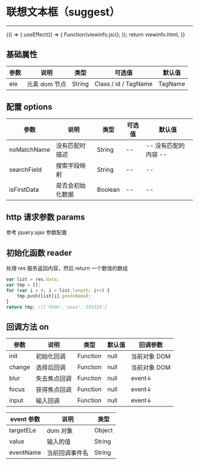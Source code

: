 
# 联想文本框（suggest）

---

<Meta title="基础控件/联想文本框(suggest)" />

<Canvas>
    <Story
        name="联想文本框(suggest)"
        height="300px"
        parameters={{
            docs: { source: { code: `${viewinfo.html}${viewinfo.js}` } },
        }}
    >
        {() => {
            useEffect(() => {
                Function(viewinfo.js)();
            });
            return viewinfo.html;
        }}
    </Story>
</Canvas>

## 基础属性

| 参数 | 说明          | 类型   | 可选值               | 默认值  |
| ---- | ------------- | ------ | -------------------- | ------- |
| ele  | 元素 dom 节点 | String | Class / id / TagName | TagName |

## 配置 options

| 参数        | 说明             | 类型    | 可选值 | 默认值               |
| ----------- | ---------------- | ------- | ------ | -------------------- |
| noMatchName | 没有匹配时描述   | String  | --     | -- 没有匹配的内容 -- |
| searchField | 搜索字段映射 | String | --     | --     |
| isFirstData | 是否会初始化数据 | Boolean | --     | --                   |

## http 请求参数 params

参考 jquery.ajax 参数配置


## 初始化函数 reader

处理 res 服务返回内容，然后 return 一个数值的数组

```javascript
var list = res.data;
var tmp = [];
for (var i = 0; i < list.length; i++) {
    tmp.push(list[i].goodsName);
}
return tmp; //['hhhh','xxxx','333333']
```

## 回调方法 on

| 参数   | 说明         | 类型     | 默认值 | 回调参数     |
| ------ | ------------ | -------- | ------ | ------------ |
| init   | 初始化回调   | Function | null   | 当前对象 DOM |
| change | 选择后回调   | Function | null   | 当前对象 DOM |
| blur   | 失去焦点回调 | Function | null   | event↓       |
| focus  | 获得焦点回调 | Function | null   | event↓       |
| input  | 输入回调     | Function | null   | event↓       |

| event 参数 | 说明           | 类型   |
| ---------- | -------------- | ------ |
| targetELe  | dom 对象       | Object |
| value      | 输入的值       | String |
| eventName  | 当前回调事件名 | String |
